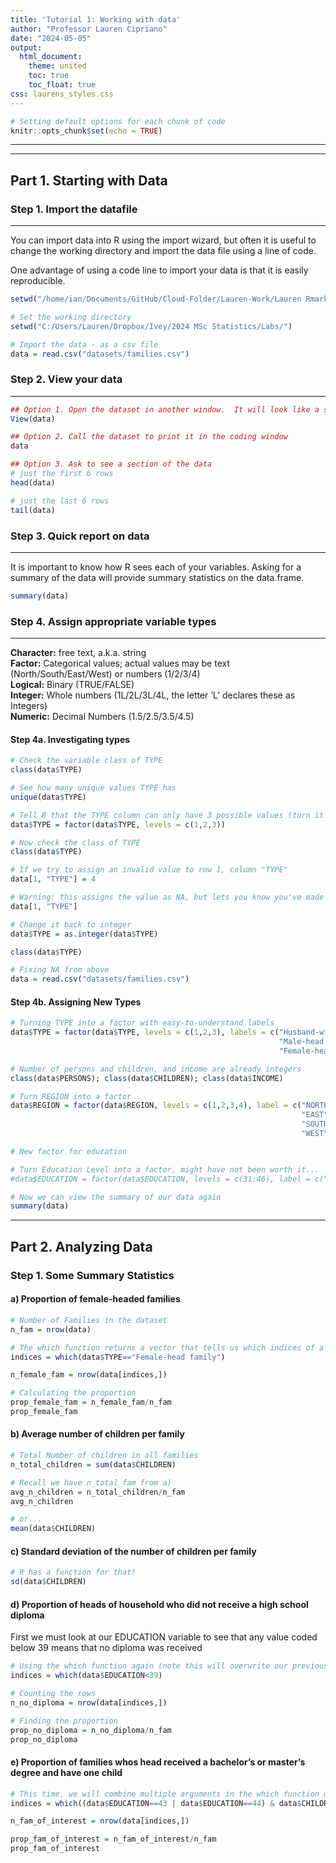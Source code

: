 ```yaml
---
title: 'Tutorial 1: Working with data'
author: "Professor Lauren Cipriano"
date: "2024-05-05"
output:
  html_document:
    theme: united
    toc: true
    toc_float: true
css: laurens_styles.css
---
```


```r
# Setting default options for each chunk of code
knitr::opts_chunk$set(echo = TRUE)
```

------------------------------------------------------------------------

------------------------------------------------------------------------

## Part 1. Starting with Data

### Step 1. Import the datafile

------------------------------------------------------------------------

You can import data into R using the import wizard, but often it is useful to change the working directory and import the data file using a line of code.

One advantage of using a code line to import your data is that it is easily reproducible.

```r
setwd("/home/ian/Documents/GitHub/Cloud-Folder/Lauren-Work/Lauren Rmarkdown")
```

```r
# Set the working directory
setwd("C:/Users/Lauren/Dropbox/Ivey/2024 MSc Statistics/Labs/")
```

```r
# Import the data - as a csv file
data = read.csv("datasets/families.csv")
```

### Step 2. View your data

------------------------------------------------------------------------

```r
## Option 1. Open the dataset in another window.  It will look like a spreadsheet
View(data)
```

```r
## Option 2. Call the dataset to print it in the coding window
data
```

```r
## Option 3. Ask to see a section of the data 
# just the first 6 rows 
head(data)

# just the last 6 rows 
tail(data)
```

### Step 3. Quick report on data

------------------------------------------------------------------------

It is important to know how R sees each of your variables. Asking for a summary of the data will provide summary statistics on the data.frame.

```r
summary(data)
```

### Step 4. Assign appropriate variable types

------------------------------------------------------------------------

**Character:** free text, a.k.a. string\
**Factor:** Categorical values; actual values may be text (North/South/East/West) or numbers (1/2/3/4)\
**Logical:** Binary (TRUE/FALSE)\
**Integer:** Whole numbers (1L/2L/3L/4L, the letter 'L' declares these as Integers)\
**Numeric:** Decimal Numbers (1.5/2.5/3.5/4.5)

#### Step 4a. Investigating types

```r
# Check the variable class of TYPE
class(data$TYPE)

# See how many unique values TYPE has
unique(data$TYPE)

# Tell R that the TYPE column can only have 3 possible values (turn it into a factor)
data$TYPE = factor(data$TYPE, levels = c(1,2,3))

# Now check the class of TYPE
class(data$TYPE)

# If we try to assign an invalid value to row 1, column "TYPE"
data[1, "TYPE"] = 4

# Warning: this assigns the value as NA, but lets you know you've made a mistake
data[1, "TYPE"]

# Change it back to integer
data$TYPE = as.integer(data$TYPE)

class(data$TYPE)

# Fixing NA from above
data = read.csv("datasets/families.csv")
```

#### Step 4b. Assigning New Types

```r
# Turning TYPE into a factor with easy-to-understand labels
data$TYPE = factor(data$TYPE, levels = c(1,2,3), labels = c("Husband-wife family",
                                                            "Male-head family",
                                                            "Female-head family"))

# Number of persons and children, and income are already integers
class(data$PERSONS); class(data$CHILDREN); class(data$INCOME)

# Turn REGION into a factor
data$REGION = factor(data$REGION, levels = c(1,2,3,4), label = c("NORTH",
                                                                 "EAST",
                                                                 "SOUTH",
                                                                 "WEST"))

# New factor for education

# Turn Education Level into a factor, might have not been worth it...
#data$EDUCATION = factor(data$EDUCATION, levels = c(31:46), label = c("<1st grade", "1-4th grade", "5,6th grade", "7,8th grade", "9th grade", "10th grade", "11th grade", "12th grade, no diploma", "High school graduate or equivalent", "Some college but no degree", "Associate degree in college (occupation/vocation program)", "Associate degree in college (academic program)", "Bachelor's Degree", "Master's Degree", "Professional School Degree", "Doctoral Degree"))

# Now we can view the summary of our data again
summary(data)
```

***

## Part 2. Analyzing Data

### Step 1. Some Summary Statistics
#### a) Proportion of female-headed families
```r
# Number of Families in the dataset
n_fam = nrow(data)

# The which function returns a vector that tells us which indices of a matrix are true given a condition, in this case female-headed
indices = which(data$TYPE=="Female-head family")

n_female_fam = nrow(data[indices,])

# Calculating the proportion
prop_female_fam = n_female_fam/n_fam
prop_female_fam
```
#### b) Average number of children per family
```r
# Total Number of children in all families
n_total_children = sum(data$CHILDREN)

# Recall we have n_total_fam from a)
avg_n_children = n_total_children/n_fam
avg_n_children

# or...
mean(data$CHILDREN)
```
#### c) Standard deviation of the number of children per family
```r
# R has a function for that!
sd(data$CHILDREN)
```

#### d) Proportion of heads of household who did not receive a high school diploma  
First we must look at our EDUCATION variable to see that any value coded below 39 means that no diploma was received
```r
# Using the which function again (note this will overwrite our previous indices variable since we chose the same name)
indices = which(data$EDUCATION<39)

# Counting the rows
n_no_diploma = nrow(data[indices,])

# Finding the proportion
prop_no_diploma = n_no_diploma/n_fam
prop_no_diploma
```

#### e) Proportion of families whos head received a bachelor's or master's degree and have one child
```r
# This time, we will combine multiple arguments in the which function using logical operators (| = OR, & = AND, ! = NOT)
indices = which((data$EDUCATION==43 | data$EDUCATION==44) & data$CHILDREN==1)

n_fam_of_interest = nrow(data[indices,])

prop_fam_of_interest = n_fam_of_interest/n_fam
prop_fam_of_interest
```


